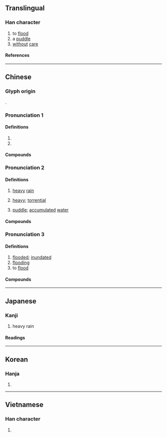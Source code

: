 {{character info}}
==Translingual==

===Han character===
{{Han char|rn=85|rad=水|as=12|sn=15|four=34196|canj=EKCF|ids=⿰氵尞}}

# to [[flood]]
# a [[puddle]]
# [[without]] [[care]]

====References====
{{Han ref|kx=0650.010|dkj=18259|dj=1060.070|hdz=31738.110|uh=6F66}}

----

==Chinese==

===Glyph origin===
{{Han etym}}
{{Han compound|水|尞|c1=s|c2=p|t1=water|ls=psc}}.

===Pronunciation 1===
{{zh-forms|alt=了-second round simplified}}
{{zh-pron
|m=liáo,liǎo
|c=liu2,liu4
|mn=tw:ló/qz,xm,zz:láu/ml:liáu/xm:liâu
|mn_note=láu - vernacular; liáu/liâu - literary
|mc=n
|oc=n
|ma=
|cat=v,n,adv
}}

====Definitions====
{{zh-hanzi}}

# {{zh-used|潦倒||潦草}}
# {{zh-alt-form|燎|to [[burn]]; to [[scald]]}}

====Compounds====
{{zh-der|潦洌|窮愁潦倒|潦漿泡|潦潦草草|窮途潦倒|潦倒|浮皮潦草|潢潦可薦|潦草塞責|潦草|潦泡|潦亂|龍鍾潦倒}}

===Pronunciation 2===
{{zh-forms|alt=涝-second round simplified}}
{{zh-pron
|m=lǎo
|c=lou5
|mc=1
|oc=1
|cat=n,a
}}

====Definitions====
{{zh-hanzi}}

# [[heavy]] [[rain]]
# {{lb|zh|of rain}} [[heavy]]; [[torrential]]
# [[puddle]]; [[accumulate]]d [[water]]

====Compounds====
{{zh-der|行潦}}

===Pronunciation 3===
{{zh-forms|alt=澇}}
{{zh-pron
|m=lào
|c=lou6
|mc=2
|oc=2
|cat=a,n,v
}}

====Definitions====
{{zh-hanzi}}

# [[flooded]]; [[inundated]]
# [[flooding]]
# to [[flood]]

====Compounds====
{{zh-der|塗潦|停潦|泥潦|淫潦|旱潦}}

----

==Japanese==

===Kanji===
{{ja-kanji|grade=|rs=水12}}

# heavy rain

====Readings====
{{ja-readings
|goon=ろう<らう
|kanon=ろう<らう
|kun=にわたずみ<にはたづみ
}}

----

==Korean==

===Hanja===
{{ko-hanja|hangeul=[[료]]>[[요]]|eumhun=|rv=ryo>yo|mr=ryo>yo|y=lyo>yo}}

# {{rfdef|ko|sort=水12}}

----

==Vietnamese==

===Han character===
{{vi-readings|rs=水12|reading=lẻo}}

# {{rfdef|vi|sort=水12}}